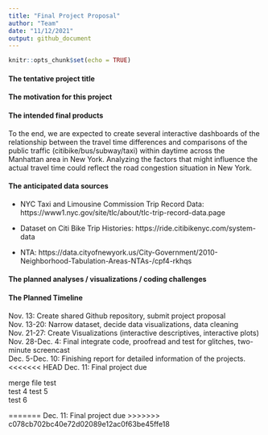 ```yaml
---
title: "Final Project Proposal"
author: "Team"
date: "11/12/2021"
output: github_document
---
```


```r
knitr::opts_chunk$set(echo = TRUE)
```

#### The tentative project title
#### The motivation for this project

#### The intended final products
To the end, we are expected to create several interactive dashboards of the relationship between the travel time differences and comparisons of the public traffic (citibike/bus/subway/taxi) within daytime across the Manhattan area in New York. Analyzing the factors that might influence the actual travel time could reflect the road congestion situation in New York.

#### The anticipated data sources

* NYC Taxi and Limousine Commission Trip Record Data: https://www1.nyc.gov/site/tlc/about/tlc-trip-record-data.page

* Dataset on Citi Bike Trip Histories: https://ride.citibikenyc.com/system-data

* NTA: https://data.cityofnewyork.us/City-Government/2010-Neighborhood-Tabulation-Areas-NTAs-/cpf4-rkhqs

#### The planned analyses / visualizations / coding challenges

#### The Planned Timeline
Nov. 13: Create shared Github repository, submit project proposal  
Nov. 13-20: Narrow dataset, decide data visualizations, data cleaning  
Nov. 21-27: Create Visualizations (interactive descriptives, interactive plots)  
Nov. 28-Dec. 4: Final integrate code, proofread and test for glitches, two-minute screencast  
Dec. 5-Dec. 10: Finishing report for detailed information of the projects.  
<<<<<<< HEAD
Dec. 11: Final project due

merge file test  
test 4 
test 5  
test 6



=======
Dec. 11: Final project due
>>>>>>> c078cb702bc40e72d02089e12ac0f63be45ffe18
